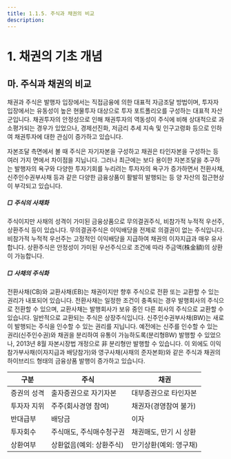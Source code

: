 ```yaml
---
title: 1.1.5. 주식과 채권의 비교
description: 
---
```

# 1. 채권의 기초 개념
## 마. 주식과 채권의 비교

채권과 주식은 발행자 입장에서는 직접금융에 의한 대표적 자금조달 방법이며, 투자자 입장에서는 유동성이 높은 현물투자 대상으로 투자 포트폴리오를 구성하는 대표적 자산군입니다. 채권투자의 안정성으로 인해 채권투자의 역동성이 주식에 비해 상대적으로 과소평가되는 경우가 있었으나, 경제선진화, 저금리 추세 지속 및 인구고령화 등으로 인하여 채권투자에 대한 관심이 증가하고 있습니다. 

자본조달 측면에서 볼 때 주식은 자기자본을 구성하고 채권은 타인자본을 구성하는 등 여러 가지 면에서 차이점을 지닙니다. 그러나 최근에는 보다 용이한 자본조달을 추구하는 발행자의 욕구와 다양한 투자기회를 누리려는 투자자의 욕구가 증가하면서 전환사채, 신주인수권부사채 등과 같은 다양한 금융상품이 활발히 발행되는 등 양 자산의 접근현상이 부각되고 있습니다.
<GCallout severity="warn" title="상장주식시가총액 및 채권수익률의 최근 추이">
<GCenterImg src="/bm/110_4_pic.jpg" width="400"/>
</GCallout>

##### □ 주식의 사채화

주식이지만 사채의 성격이 가미된 금융상품으로 무의결권주식, 비참가적 누적적 우선주, 상환주식 등이 있습니다. 무의결권주식은 이익배당을 전제로 의결권이 없는 주식입니다. 비참가적 누적적 우선주는 고정적인 이익배당을 지급하여 채권의 이자지급과 매우 유사합니다. 상환주식은 안정성이 가미된 우선주식으로 조건에 따라 주금액(株金額)의 상환이 가능합니다.

##### □ 사채의 주식화

전환사채(CB)와 교환사채(EB)는 채권이지만 향후 주식으로 전환 또는 교환할 수 있는 권리가 내포되어 있습니다. 전환사채는 일정한 조건이 충족되는 경우 발행회사의 주식으로 전환할 수 있으며, 교환사채는 발행회사가 보유 중인 다른 회사의 주식으로 교환할 수 있습니다. 일반적으로 교환되는 주식은 상장주식입니다. 신주인수권부사채(BW)는 새로이 발행되는 주식을 인수할 수 있는 권리를 지닙니다. 예전에는 신주를 인수할 수 있는 권리(신주인수권)와 채권을 분리하여 유통이 가능하도록(분리형BW) 발행할 수 있었으나, 2013년 8월 자본시장법 개정으로 非 분리형만 발행할 수 있습니다. 이 외에도 이익참가부사채(이자지급과 배당참가)와 영구사채(사채의 준자본화)와 같은 주식과 채권의 하이브리드 형태의 금융상품 발행이 증가하고 있습니다.

<GCallout severity="warn" title="주식과 사채의 비교">

|구분|주식|채권
|--|--|--|
|증권의 성격|출자증권으로 자기자본|대부증권으로 타인자본|
|투자자 지위|주주(회사경영 참여)|채권자(경영참여 불가)|
|반대급부|배당금|이자|
|투자회수|주식매도, 주식매수청구권|채권매도, 만기 시 상환|
|상환여부|상환없음(예외: 상환주식)|만기상환(예외: 영구채)|

</GCallout>